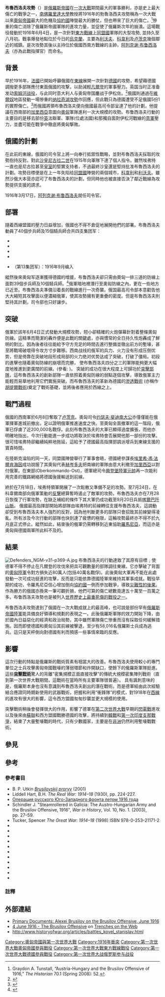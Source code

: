 {{FixBunching|beg}}
{{Infobox Military Conflict
|conflict    = 勃魯西洛夫攻勢<br />(Брусиловский прорыв) 
|partof      = [[第一次世界大戰|第一次世界大戰]]期間的[[東方戰線_(第一次世界大戰)|東方戰線]] 
|image       = [[File:EasternFront1916a.jpg|300px]]<br />[[File:EasternFront1916b.jpg|300px]]
|caption     = 在勃鲁西洛夫攻勢期間及發動以前的東線狀態。
|date        = 1916年6月4日至9月20日
|place       = [[加利西亞_(中歐)|加利西亞]]/[[瓦萊尼亞|瓦萊尼亞]]
|result      = 俄國勝利
|combatant1  = [[File:Flag_of_Russia.svg|25px]]  [[俄羅斯帝國|俄羅斯帝國]]
|combatant2  = {{flagicon|Austria-Hungary|size=25px}} [[奧匈帝國|奧匈帝國]]<br />{{flagicon|German Empire|size=25px}} [[德意志帝國|德意志帝國]]<br>{{flag|Ottoman Empire}} 
|commander1  = [[File:Flag_of_Russia.svg|25px]]  [[阿列克谢·布鲁西洛夫|阿列克谢·布鲁西洛夫]]<br>{{flagicon|Russian Empire}} [[阿列克谢·卡列金|阿列克谢·卡列金]]<br>{{flagicon|Russian Empire}} [[弗拉基米尔·维克托罗维奇·萨哈罗夫|弗拉基米尔·萨哈罗夫]]<br>{{flagicon|Russian Empire}} [[德米特里·谢尔巴切夫|德米特里·谢尔巴切夫]]<br>{{flagicon|Russian Empire}} [[普拉东·列齐斯基|普拉东·列齐斯基]]
|commander2  = {{flagicon|Austria-Hungary}} [[弗朗茨·康拉德·馮·赫岑多夫|康拉德·馮·赫岑多夫]]<br>{{flagicon|Austria-Hungary}} [[約瑟夫·斐迪南_(奧地利-托斯卡納)|约瑟夫·斐迪南大公]]<br>{{flagicon|Austria-Hungary}} [[爱德华·冯·柏姆-厄尔默利|爱德华·冯·柏姆]]<br>
{{flagicon|German Empire}} [[亚历山大·冯·林辛根|亚历山大·冯·林辛根]]<br>{{flagicon|German Empire}} [[费利克斯·冯·博特梅尔|费利克斯·冯·博特梅尔]]<br>{{flagicon|Ottoman Empire|1823}} 亚库普帕夏
| strength1         = '''起初:''' 40個以上步兵師 (573,000人)<br />15個騎兵師 (60,000人)<br />'''總共:'''<br />{{flagicon|Russian Empire|1914}} 1,732,000人
| strength2         = '''起初:'''<br />39個步兵師 (437,000人)<br />10個騎兵師 (30,000人)<br /> '''總共:'''<br />1,061,000人
| casualties1       = 440,000人傷亡<br />60,000人被俘
----
'''總共: 500,000<ref name="ReferenceA">''Мерников А. Г., Спектор А.А.'' Всемирная история войн. — Минск., 2005. - стр. 428</ref>–1,000,000人{{sfn|Keegan|2000|p=435}}'''
| casualties2       = '''奧匈帝國'''<br />200,000–567,000人傷亡<br />400,000–408,000人被俘<br />共600,000–975,000人<br />'''德意志帝國'''<br />148,000{{sfn|Haeften|1936|p=566}}–350,000人{{sfn|Keegan|2000|p=435}}<ref name="ReferenceA" /><br />'''鄂圖曼帝國:'''<br />12,000人<ref>[http://www.turkeyswar.com/campaigns/galicia.html Turkey In The First World War: Galicia] {{Webarchive|url=https://web.archive.org/web/20170320210251/http://www.turkeyswar.com/campaigns/galicia.html |date=20 March 2017 }}. Turkish losses for September were: unknown on the action of September 2. 7,000 on the actions of September 16/17. 5,000 on the actions of September 30.</ref>
----
'''總共: 760,000–1,337,000人'''<ref>{{Cite web|url=http://elib.shpl.ru/ru/nodes/13726-vetoshnikov-l-v-brusilovskiy-proryv-operativno-strategicheskiy-ocherk-m-1940|title=ГПИБ | Ветошников Л. В. Брусиловский прорыв : оперативно-стратегический очерк. - М., 1940}}</ref>
}}
{{Campaignbox 布魯西洛夫攻勢}}
{{Campaignbox Eastern Front (World War I)}}
{{FixBunching|end}}

'''布魯西洛夫攻勢'''（{{lang-ru|Брусиловский прорыв}}）是[[俄羅斯帝國|俄羅斯帝國]]在[[一次大戰|一次大戰]]期間最大的軍事勝利，亦是史上最大傷亡的戰爭之一，[[南佛羅里達大學|南佛羅里達大學]]教授{{tsl|en|Graydon Tunstall|格雷登·汤斯多}}將1916年的勃魯洛西夫攻勢稱為一次大戰以來[[奧匈帝國|奧匈帝國]]最大的危機及[[三國協約|協約國]]陣營最大的勝仗，但也帶來了巨大的傷亡。<ref>Graydon A. Tunstall, “Austria-Hungary and the Brusilov Offensive of 1916,” ''The Historian'' 70.1 (Spring 2008): 52.</ref>慘重的傷亡消除了俄羅斯帝國軍隊的進攻力量，並促使了俄羅斯次年的崩潰。這場戰役發動於1916年6月4日，是一次針對[[東方戰線_(第一次世界大戰)|東方戰線]]上[[同盟國_(第一次世界大戰)|同盟國]]軍隊的大型攻勢, 並持久至八月初。戰事爆發地點位於今日的[[烏克蘭|烏克蘭]]，主要為[[利沃夫|利沃夫]]、[[科韋利|科韋利]]及[[卢茨克|卢茨克]]幾個鄰近的城鎮。是次攻勢其後以主持位於俄國西南方戰線的主帥，[[阿列克谢·布鲁西洛夫|阿列克谢·布鲁西洛夫]]（亦為此戰指揮官）而命名。

== 背景 ==
早於1916年，[[法蘭西第三共和國|法國]]已開始呼籲俄國在[[東方戰線_(第一次世界大戰)|東線]]展開一次針對[[德意志帝國|德國]]的攻勢，希望藉德國調撥更多部隊應付東面俄國的攻撃，以助減輕[[凡爾登戰役|凡爾登]]的軍事壓力。英国当时正准备发动[[索姆河战役|索姆河战役]]，与此同时意大利人与奥匈帝国鏖战于伊松佐。<ref>{{Cite book|url=https://books.google.com.tw/books?id=1QyXCTW_MCQC&pg=PT137&dq=Brusilov+offensive&hl=en&sa=X&ved=0ahUKEwjwxcONh_HaAhWF8YMKHQzdBJ0Q6AEIWDAJ#v=onepage&q&f=false|title=The Wiley-Blackwell Dictionary of Modern European History Since 1789|last=|first=|publisher=John Wiley & Sons|year=2011|isbn=9781444390728|editor-last=Atkin|editor-first=Nicholas|location=|pages=|access-date=2018-05-06|archive-date=2020-11-01|archive-url=https://web.archive.org/web/20201101074442/https://books.google.com.tw/books?id=1QyXCTW_MCQC&pg=PT137&dq=Brusilov+offensive&hl=en&sa=X&ved=0ahUKEwjwxcONh_HaAhWF8YMKHQzdBJ0Q6AEIWDAJ#v=onepage&q&f=false|dead-url=no}}</ref>俄國則通過在[[維爾紐斯|維爾奴]]地區發動一場慘重的[[纳拉奇湖攻勢|纳拉奇湖攻勢]]作回應，但此戰只為德國遭受不足俄國5份1的實際傷亡。<ref>{{Cite book|title=The First World War|url=https://archive.org/details/firstworldwar00keeg|last=Keegan|first=John|publisher=Vintage Canada|year=2000|isbn=0-676-97224-1|location=Toronto|pages=[https://archive.org/details/firstworldwar00keeg/page/n368 325],306,}}</ref>而俄國將領布魯西洛夫便向俄國最高司令部呈達了他的計劃，他提議在西南部的[[加利西亞_(中歐)|加里西亞]]意圖向[[奧匈帝國|奧匈]]軍隊進利一次大規模的攻勢。布鲁西洛夫行動的主要目的是移去部份[[大不列顛與北愛爾蘭聯合王國|英]]法聯軍、軍隊(位處法國)和那獨自面對伊松河戰線的[[意大利軍隊|意軍]]壓力，並盡可能在戰爭中徹底將奧匈撃敗。

== 俄國的計劃 ==
在此前的東線，俄國的{{tsl|en|Western Front (Russian Empire)|西方面军 (沙俄)|西方面军}}司令官{{tsl|en|Alexei Evert|阿列克謝·埃弗特}}上將一向奉行抵禦性戰略，並對布魯西洛夫採取的攻勢抱持反對。對此[[沙皇|沙皇]][[尼古拉二世_(俄羅斯)|尼古拉二世]]在1915年向軍隊下達了個人指令。雖然埃弗特一直也是尼古拉甚至[[羅曼諾夫王朝|皇室]]的堅實支持者，不過最終沙皇還是堅持批准布魯西洛夫的計劃。攻勢目標便是在上一年失陷给[[同盟國|同盟國]]陣營的兩個城市，[[科韋利|科韋利]]和[[利沃夫|利沃夫]]。雖然沙俄大本营亦認可了布鲁西洛夫的計劃，但同時他也被直接否決了鄰近戰線為攻勢提供支援的請求。

1916年3月17日，[[阿列克谢·布鲁西洛夫|阿列克谢·布鲁西洛夫]]就任{{tsl|en|Southwestern Front (Russian Empire)|西南方面军 (沙俄)|西南方面军}}司令官。
== 部署 ==
隨着西線盟國的壓力日益增加，俄國也不得不倉促地展開他們的部署。布魯西洛夫動員了40個步兵師及15個騎兵師合共四支集团军：
* {{tsl|en|7th Army (Russian Empire)|第7集团军 (沙俄)|第7集团军}}
* {{tsl|en|8th Army (Russian Empire)|第8集团军 (沙俄)|第8集团军}}
* {{tsl|en|9th Army (Russian Empire)|第9集团军 (沙俄)|第9集团军}}
* {{tsl|en|11th Army (Russian Empire)|第11集团军 (沙俄)|第11集团军}}
* {{tsl|en|Special Army|特别集团军}}（第13集团军）：1916年9月编入{{tsl|en|Southwestern Front (Russian Empire)|西南方面军 (沙俄)|西南方面军}}

縱然後來奥匈军逐漸獲得德國的增援，布鲁西洛夫卻只需由奧匈一排三道的防線上面對39個步兵師及10個騎兵師。<ref name="Timothy C. Dowling pp 43-44">{{cite book |first=Timothy C. |last=Dowling |title=The Brusilov Offensive |location=Bloomington |publisher=Indiana University Press |year=2008 |pages=43–44 |isbn=978-0-253-35130-2 }}</ref>俄軍暗地裡潛行至奧匈防線{{convert|100|yd|m}}之內，更在一些地方已近至{{convert|75|yd|m}}。布魯西洛夫準備沿着{{convert|300|mi|km|sing=on}}長的戰線進行一次奇襲。俄国最高司令部本意勸告他大大縮短其攻擊面以便濃縮俄軍，使其攻勢擁有更重疊的密度。但是布魯西洛夫則堅持其計劃，司令部也只好讓步。

== 突破 ==
俄軍於該年6月4日正式發動大規模攻勢，短小卻精確的火炮彈幕針對着整條奧匈防線。這精準而簡潔的轟炸便是此戰的關鍵處，亦與慣常的全日持久性炮轟成了鮮明的對比。因為後者往往能給予守方充足的時間去進行整備並徹出前方的塹壕，甚至將戰場破壞得令攻方寸步難移。西南战线的俄军的兵力、火力没有形成压倒优势，但是倚靠在突破地段形成局部的火力绝对优势达成了突破，打破了僵局。初段的進擊也隨着奧匈防線的崩壞而完勝， 使布魯西洛夫四分之三的軍隊能夠更大幅度地推進到更廣闊的前線。(參看: {{tsl|en|Battle of Kostiuchnówka|科斯秋赫尼夫卡战役}})。 突破的成功在很大程度上可歸功於[[突擊部隊|突擊部隊]]，這布魯西洛夫的創新部隊一直依照着奧匈防線的弱點逐個攻擊，導致俄軍主力能輕而易舉地利用它們實施突破。而布魯西洛夫的革新為德國的[[滲透戰術|滲透戰術]] (亦稱作[[胡提爾戰術|胡提爾戰術]])奠定了戰術基礎，並將後者應用於西線之上。

== 戰鬥過程 ==
俄國的西南軍於6月8日奪取了[[卢茨克|卢茨克]]。奧匈司令[[約瑟夫·斐迪南_(奧地利-托斯卡納)|约瑟夫·斐迪南大公]]亦僅僅能在俄軍揮軍進城前撤出，足以證明俄軍推進速度之快。至奧匈全面撤軍的這一階段，俄軍已俘虜了近200,000名戰俘。此刻布魯西洛夫的大軍已顯得過度擴張，而他亦明確地指出，今次行動能進一步成功將取決於埃弗特會否展開他那一部份的攻擊。很可惜埃弗特卻繼續純粹地拖延，這給予了德國最高指揮部調派增兵到東線支援的寶貴時間。

在陸斯克淪陷的同一天，同盟國陣營舉行了軍事會晤，德國總參謀長[[法金漢|埃里希·馮·法爾肯海因]]成功說服了其奧匈代表[[弗朗茨·康拉德·馮·赫岑多夫|赫岑多夫]]把南線的軍隊由意大利撤至[[加利西亞_(中歐)|加里西亞]]以對付俄軍。在東部(Oberkommando-Ost)，德軍總司令[[保羅·馮·興登堡|興登堡]][[德國元帥#德意志帝國|陸軍元帥]]再一次能利用完善的鐵路網絡將德國後援輸送到前線。

終於在7月18日，埃弗特領軍開展了一次鬆散又準備不足的攻勢。至7月24日，{{tsl|en|Alexander von Linsingen|亚历山大·冯·林辛根}}在科韋爾南部向俄軍策動的[[科韋爾之役|反擊]]總算暫時遏止了敵軍的攻勢。布魯西洛夫亦在7月28日恢復了行軍攻勢，在缺乏補給的條件下其大軍仍成功截至9月20日兵抵[[喀爾巴阡山脈|喀爾巴阡山脈]]。 俄國最高指揮部開始將部隊由埃弗特的前線轉往支援布魯西洛夫，這調動卻受到布魯西洛夫本人強烈的反對，因為他判斷更多的部隊只會招致其前線變得凌亂。所有涉及今次行動的部隊也快到達了疲憊的極限，這輪攻勢最終亦不得不於九月底正式停止。縱然如此，結束後的俄軍仍需轉移到近東協助[[羅馬尼亞王國|羅馬尼亞]]，而這亦是奧匈與德國兩軍所此料不及的。

== 結果 ==
[[File:Defenders_NGM-v31-p369-A.jpg|thumbnail]]
布魯西洛夫的行動達致了其原有目標﹔使德軍不得不停止在凡爾登的攻伐來把具可觀數量的部隊調往東線。它亦擊破了背面的[[奧匈帝國陸軍|奧匈陸軍]]令對方損失近80萬人(包括40萬名戰俘)。此後奧匈大軍再不能在此處發動一次可成功挺進的攻擊，反而是只能依靠德國陸軍來維持其軍事成就。戰役早期的成功，令羅馬尼亞信心增加倒向[[三國協約|協約國]]一側而參加戰爭，導致[[羅馬尼亞戰役_(第一次世界大戰)|災難性的後果]]。作為勝方的俄國亦換來一筆可觀折損，他們可算的傷亡總數竟達五十萬至一百萬之多。布鲁西洛夫攻勢也是被列入[[世界戰爭死傷列表|世界歷史上最重死傷的戰役之一]]。

布鲁西洛夫攻勢達到了俄國在一次大戰成就上的最高峰，也可說是部份罕有[[俄羅斯帝國的陸軍歷史|俄羅斯帝國陸軍]]能具備良好領導和規劃的表現之一。此後俄羅斯軍隊的效力開始下降，由於國內日益惡化的經濟和政治局勢，其中雖然軍隊傷亡慘重而沒有採取任何緩解措施。因而即使德國和奧匈沿其前線被擊退，至少有58,016名俄羅斯士兵成為逃兵。這只是天枰倒向對德國有利而預感一些事情來臨的反應。

== 影響 ==

這次行動的特點是俄羅斯的戰術質素有相當大的改善。布魯西洛夫使用較小的專門單位之士兵攻擊奧匈帝國戰壕的薄弱環節和炸開缺口，使餘下的俄羅斯軍隊挺進。
這些'''[[突擊戰術|突擊戰術]]'''驚人的背離"密集規模正面直接攻擊”的傳統大規模密集陣列戰術（直到第一次世界大戰期間，這戰術在當時所有主要軍隊很普遍）。
具有諷刺意味的是，俄羅斯本身也沒有意識到布魯西洛夫創出的潛在戰術。而是德軍經由此次經驗結合應證同時期新使用的武器戰術，把握和利用“衝鋒隊”的模式，對1918年在[[西方戰線_(第一次世界大戰)|西線]]的進攻有很大的影響，這令西方盟國匆匆抄襲並更大規模的使用。

突擊戰術稍後會發揮很大的作用，影響了德軍在[[第二次世界大戰|第二次世界大戰]]早期的[[閃電戰|閃電戰]]進攻以及後來由[[蘇聯|蘇聯]]和西方盟國戰勝德國的攻擊，將持續到[[韓戰|韓戰]]和[[第一次印度支那戰爭|第一次印度支那戰爭]]，結束了大量塹壕戰的時代，只有少數國家，主要是在[[非洲|非洲]]仍然利用塹壕戰戰術。

== 參見 ==
{{Commonscat-inline|Brusilov Offensive}}

== 參考 ==
=== 參考書目 ===
* B. P. Utkin [http://www.hrono.ru/statii/2001/brusil.html ''Brusilovskij proryv''] {{Wayback|url=http://www.hrono.ru/statii/2001/brusil.html |date=20210227010808 }} (2001) {{ru icon}}
* Liddell Hart, B.H. ''The Real War: 1914–18'' (1930), pp. 224-227.
* [http://www.hrono.ru/sobyt/1900sob/1916brusil.html Операция русского Юго-Западного фронта летом 1916 года] {{Wayback|url=http://www.hrono.ru/sobyt/1900sob/1916brusil.html |date=20210225013745 }} {{ru icon}}
* Schindler J. "Steamrollered in Galicia: The Austro-Hungarian Army and the Brusilov Offensive, 1916", ''War in History'', Vol. 10, No. 1. (2003), pp. 27–59.
* Tucker, Spencer ''The Great War: 1914–18'' (1998) ISBN 978-0-253-21171-2
* {{cite book |last=Buttar |first=Prit |year=2016 |title=Russia's Last Gasp: The Eastern Front 1916–17 |url=https://books.google.com/books?id=jfbqDAAAQBAJ&pg=PA131 |location=New York, NY |publisher=Osprey |isbn=978-1-4728-1277-3 |via=[[Google_Books|Google Books]]}}
* {{cite book |last=Dowling |first=Timothy C. |title= The Brusilov Offensive |location=Bloomington, IN |publisher=Indiana University Press |year=2008 |isbn=978-0-253-35130-2}}
* {{cite book |ref={{harvid|Edmonds|1995}}
|series=History of the Great War Based on Official Documents by Direction of the Historical Section of the Committee of Imperial Defence |title=Military Operations France and Belgium 1918: The German March Offensive and its Preliminaries |volume=I |last1=Edmonds |first1=J. E. |last2=Davies |first2=H. R. |last3=Maxwell-Hyslop |first3=R. G. B. |author-link1=James Edward Edmonds |year=1995 |orig-year=1935 |publisher=Macmillan |location=London |edition=Imperial War Museum Department of Printed Books and Battery Press |isbn=978-0-89839-219-7 |display-authors=1}}
* {{cite book |title=Österreich-Ungarns Letzter Krieg 1914–1918 Band V: Die Ereignisse von August bis zur Jahreswende |trans-title=Austria-Hungary's Last War 1914–1918 Volume Five: The Events from August to the Turn of the Year |volume=V |editor-last=Glaise-Horstenau |editor-first=Edmund |translator-last=Hanna |translator-first=Stan |year=1934 |publisher=Verlag der Militarwissenschaftlichen Mitteillungen |location=Wien |language=de |url=https://www.comroestudios.com/StanHanna/Vol5.pdf |access-date=5 June 2010 |oclc=442355341}}
* {{cite book |title=Der Weltkrieg 1914 bis 1918, Die Militärischen Operationen zu Lande, Zehnter Band, Die Operationen des Jahres 1916 bis zum Wechsel in der Obersten Heeresleitung |language=de |trans-title=The World War 1914 to 1918: Military Land Operations, Volume Ten, The Operations of the year 1916 until the Change in the High Command |editor-last=Haeften |editor-first=Hans von |year=1936 |publisher=Verlag Ernst Siegfried Mittler und Sohn |location=Berlin |edition=online scan |via=Die Digitale Landesbibliothek Oberösterreich (The Upper Austrian Provincial Library) |url=https://digi.landesbibliothek.at/viewer/image/AC01859962/1/LOG_0003/ |access-date=29 June 2021 |oclc=772473155}}
* {{cite book |title=The First World War |last=Keegan |first=John |publisher=Vintage Canada |location=Toronto |year=2000 |isbn=0-676-97224-1 |author-link=John Keegan}}
* {{cite book| last=Lohr |first=Eric |title=Nationalizing the Russian Empire: The Campaign against Enemy Aliens during World War I |location=London |publisher=Harvard University Press |year=2003 |isbn=0-674-01041-8}}
* {{cite book |last=Stone |first=Norman |title=The Eastern Front 1914–1917 |location=London |publisher=Penguin Books |year=1998 |orig-year=1975 |isbn=0-14-026725-5 |author-link=Norman Stone |url-access=registration |url=https://archive.org/details/easternfront191400norm}}
* {{cite book |last=Tucker |first=Spencer |year=2011 |title=Battles that Changed History: An Encyclopedia of World Conflict |url=https://books.google.com/books?id=wHpVn68GCogC&pg=PA428 |location=Santa Barbara, CA |publisher=ABC-CLIO |isbn=978-1-5988-4429-0 |via=[[Google_Books|Google Books]]}}
* {{cite journal |first=Graydon A. |last=Tunstall |title= Austria-Hungary and the Brusilov Offensive of 1916 |journal=The Historian |volume=LXX |issue=1 |year=2008 |pages=30–53 |doi=10.1111/j.1540-6563.2008.00202.x |doi-access= free}}
* {{cite book |last=Watson |first=Alexander |title=Ring of Steel: Germany and Austria-Hungary at war 1914-1918 |location=London |publisher=Penguin Books |year=2015 |isbn=978-0-141-04203-9}}

=== 註釋 ===
{{reflist}}

== 外部連結 ==
{{portal|World War I}}
* [http://www.firstworldwar.com/source/brusilovoffensive_brusilov.htm Primary Documents: Alexei Brusilov on the Brusilov Offensive, June 1916] {{Wayback|url=http://www.firstworldwar.com/source/brusilovoffensive_brusilov.htm |date=20210225135228 }}
* [http://www.worldwar1.com/tlbruoff.htm [[4_June|4 June]] 1916 - The Brusilov Offensive] {{Wayback|url=http://www.worldwar1.com/tlbruoff.htm |date=20210125012029 }} on [http://www.worldwar1.com Trenches on the Web] {{Wayback|url=http://www.worldwar1.com/ |date=20110309012307 }}
* http://www.historyofwar.org/articles/battles_kovel_stanislav.html {{Wayback|url=http://www.historyofwar.org/articles/battles_kovel_stanislav.html |date=20210225125624 }}

{{第一次世界大战}}

{{coord missing}}

{{DEFAULTSORT:Brusilov Offensive 1916}}

[[Category:奧匈帝國與第一次世界大戰|Category:奧匈帝國與第一次世界大戰]]
[[Category:1916年衝突|Category:1916年衝突]]
[[Category:第一次世界大戰奧匈帝國參與戰役|Category:第一次世界大戰奧匈帝國參與戰役]]
[[Category:第一次世界大戰東方戰線戰役|Category:第一次世界大戰東方戰線戰役]]
[[Category:第一次世界大戰德國參與戰役|Category:第一次世界大戰德國參與戰役]]
[[Category:第一次世界大战俄罗斯参与战役|Category:第一次世界大战俄罗斯参与战役]]